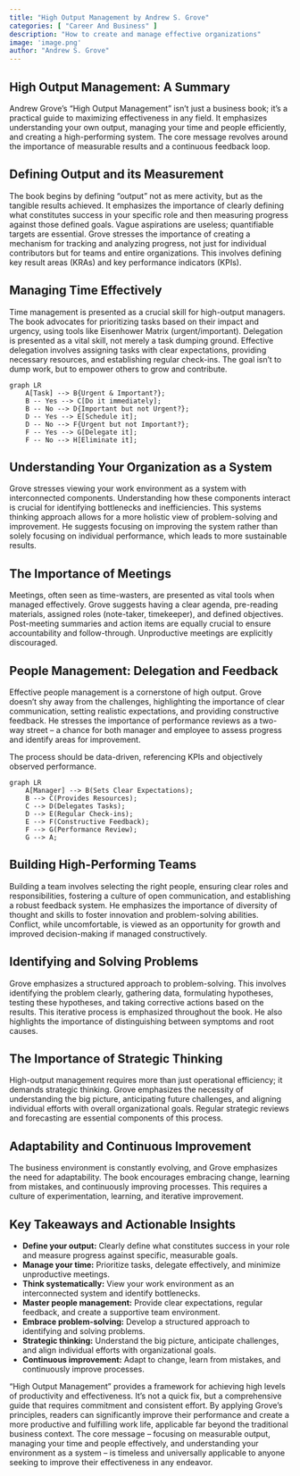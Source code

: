 ```yaml
---
title: "High Output Management by Andrew S. Grove"
categories: [ "Career And Business" ]
description: "How to create and manage effective organizations"
image: 'image.png'
author: "Andrew S. Grove"
---
```

## High Output Management: A Summary

Andrew Grove's "High Output Management" isn't just a business book; it's a practical guide to maximizing effectiveness in any field.  It emphasizes understanding your own output, managing your time and people efficiently, and creating a high-performing system.  The core message revolves around the importance of measurable results and a continuous feedback loop.


## Defining Output and its Measurement

The book begins by defining "output" not as mere activity, but as the tangible results achieved.  It emphasizes the importance of clearly defining what constitutes success in your specific role and then measuring progress against those defined goals.  Vague aspirations are useless; quantifiable targets are essential.  Grove stresses the importance of creating a mechanism for tracking and analyzing progress, not just for individual contributors but for teams and entire organizations. This involves defining key result areas (KRAs) and key performance indicators (KPIs).


## Managing Time Effectively

Time management is presented as a crucial skill for high-output managers.  The book advocates for prioritizing tasks based on their impact and urgency, using tools like Eisenhower Matrix (urgent/important).  Delegation is presented as a vital skill, not merely a task dumping ground.  Effective delegation involves assigning tasks with clear expectations, providing necessary resources, and establishing regular check-ins. The goal isn't to dump work, but to empower others to grow and contribute.

```mermaid
graph LR
    A[Task] --> B{Urgent & Important?};
    B -- Yes --> C[Do it immediately];
    B -- No --> D{Important but not Urgent?};
    D -- Yes --> E[Schedule it];
    D -- No --> F{Urgent but not Important?};
    F -- Yes --> G[Delegate it];
    F -- No --> H[Eliminate it];
```

## Understanding Your Organization as a System

Grove stresses viewing your work environment as a system with interconnected components.  Understanding how these components interact is crucial for identifying bottlenecks and inefficiencies.   This systems thinking approach allows for a more holistic view of problem-solving and improvement.  He suggests focusing on improving the system rather than solely focusing on individual performance, which leads to more sustainable results.

## The Importance of Meetings

Meetings, often seen as time-wasters, are presented as vital tools when managed effectively.  Grove suggests having a clear agenda, pre-reading materials, assigned roles (note-taker, timekeeper), and defined objectives. Post-meeting summaries and action items are equally crucial to ensure accountability and follow-through. Unproductive meetings are explicitly discouraged.

## People Management: Delegation and Feedback

Effective people management is a cornerstone of high output. Grove doesn't shy away from the challenges, highlighting the importance of clear communication, setting realistic expectations, and providing constructive feedback.  He stresses the importance of performance reviews as a two-way street – a chance for both manager and employee to assess progress and identify areas for improvement.

The process should be data-driven, referencing KPIs and objectively observed performance.

```mermaid
graph LR
    A[Manager] --> B(Sets Clear Expectations);
    B --> C(Provides Resources);
    C --> D(Delegates Tasks);
    D --> E(Regular Check-ins);
    E --> F(Constructive Feedback);
    F --> G(Performance Review);
    G --> A;
```

## Building High-Performing Teams

Building a team involves selecting the right people, ensuring clear roles and responsibilities, fostering a culture of open communication, and establishing a robust feedback system.  He emphasizes the importance of diversity of thought and skills to foster innovation and problem-solving abilities.  Conflict, while uncomfortable, is viewed as an opportunity for growth and improved decision-making if managed constructively.

## Identifying and Solving Problems

Grove emphasizes a structured approach to problem-solving.  This involves identifying the problem clearly, gathering data, formulating hypotheses, testing these hypotheses, and taking corrective actions based on the results. This iterative process is emphasized throughout the book.  He also highlights the importance of distinguishing between symptoms and root causes.

##  The Importance of Strategic Thinking

High-output management requires more than just operational efficiency; it demands strategic thinking.  Grove emphasizes the necessity of understanding the big picture, anticipating future challenges, and aligning individual efforts with overall organizational goals.  Regular strategic reviews and forecasting are essential components of this process.

##  Adaptability and Continuous Improvement

The business environment is constantly evolving, and Grove emphasizes the need for adaptability.  The book encourages embracing change, learning from mistakes, and continuously improving processes.  This requires a culture of experimentation, learning, and iterative improvement.

## Key Takeaways and Actionable Insights

* **Define your output:** Clearly define what constitutes success in your role and measure progress against specific, measurable goals.
* **Manage your time:** Prioritize tasks, delegate effectively, and minimize unproductive meetings.
* **Think systematically:** View your work environment as an interconnected system and identify bottlenecks.
* **Master people management:** Provide clear expectations, regular feedback, and create a supportive team environment.
* **Embrace problem-solving:** Develop a structured approach to identifying and solving problems.
* **Strategic thinking:** Understand the big picture, anticipate challenges, and align individual efforts with organizational goals.
* **Continuous improvement:** Adapt to change, learn from mistakes, and continuously improve processes.

"High Output Management" provides a framework for achieving high levels of productivity and effectiveness.  It’s not a quick fix, but a comprehensive guide that requires commitment and consistent effort.  By applying Grove's principles, readers can significantly improve their performance and create a more productive and fulfilling work life, applicable far beyond the traditional business context.  The core message – focusing on measurable output, managing your time and people effectively, and understanding your environment as a system – is timeless and universally applicable to anyone seeking to improve their effectiveness in any endeavor.

